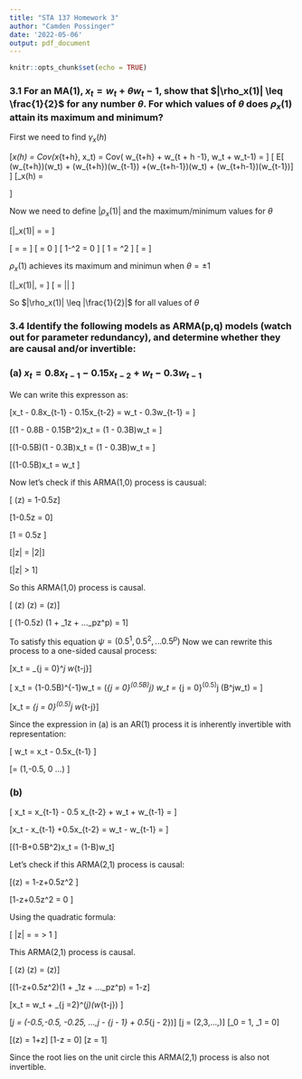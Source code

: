 ```yaml
---
title: "STA 137 Homework 3"
author: "Camden Possinger"
date: '2022-05-06'
output: pdf_document
---
```


```r
knitr::opts_chunk$set(echo = TRUE)
```

### 3.1 For an MA(1), $x_t = w_t + \theta w_t-1$, show that $|\rho_x(1)| \leq \frac{1}{2}$ for any number $\theta$. For which values of $\theta$ does $\rho_x(1)$ attain its maximum and minimum?

First we need to find $\gamma_x(h)$ 

\[\gamma_x(h) = Cov(x_{t+h}, x_t) = Cov( w_{t+h} + \theta w_{t + h -1}, w_t + \theta w_t-1) =  \]
\[ E[ (w_{t+h})(w_t) + (w_{t+h})(\theta w_{t-1})  +(\theta w_{t+h-1})(w_t) + (\theta w_{t+h-1})(\theta w_{t-1})] \]
\[\gamma_x(h) = \begin{cases} \sigma^2(1+\theta^2) & h = 0 \\ \theta \sigma^2 & |h| = 1 \\ 0 & otherwise \end{cases} \]

Now we need to define $|\rho_x(1)|$ and the maximum/minimum values for $\theta$

\[|\rho_x(1)| = \frac{\theta \sigma^2}{\sigma^2(1+\theta^2)} = \frac{\theta}{(1+\theta^2)}\]

\[ \frac{d \theta}{d (1+\theta^2)} = \frac{1+\theta^2 - \theta(2\theta)}{(1+\theta^2)^2} = \frac{1-\theta^2}{(1+\theta^2)^2} \]
 \[ \frac{1-\theta^2}{(1+\theta^2)^2} = 0  \]
 \[ 1-\theta^2 = 0  \]
 \[ 1 = \theta^2  \]
 \[ \theta = \pm 1\]
 
 $\rho_x(1)$ achieves its maximum and minimun when $\theta = \pm 1$
 
 
 \[|\rho_x(1)|, \theta = \pm 1\]
 \[ \frac{\theta}{(1+\theta^2)} = |\frac{1}{2}| \]
 
 So $|\rho_x(1)| \leq |\frac{1}{2}|$ for all values of $\theta$
 
### 3.4 Identify the following models as ARMA(p,q) models (watch out for parameter redundancy), and determine whether they are causal and/or invertible: 
 
### (a) $x_t = 0.8x_{t-1} - 0.15x_{t-2} + w_t - 0.3w_{t-1}$

We can write this expresson as: 

\[x_t - 0.8x_{t-1} - 0.15x_{t-2} = w_t - 0.3w_{t-1} =  \]

\[(1 - 0.8B - 0.15B^2)x_t = (1 - 0.3B)w_t =  \]

\[(1-0.5B)(1 - 0.3B)x_t = (1 - 0.3B)w_t =  \]

\[(1-0.5B)x_t = w_t \]

Now let's check if this ARMA(1,0) process is causual:
 
\[ \phi(z) = 1-0.5z\]

\[1-0.5z = 0\]

\[1 = 0.5z \]

\[|z| = |2|\]

\[|z| > 1\]

So this ARMA(1,0) process is causal.

\[ \phi(z) \psi(z) = \theta(z)\]

\[ (1-0.5z) (1 + \psi_1z + ...\psi_pz^p) = 1\]

To satisfy this equation $\psi = (0.5^1, 0.5^2, ... 0.5^p)$ Now we can rewrite this process to a one-sided causal process:

\[x_t = \sum_{j = 0}^\infty \psi_j w_{t-j}\]

\[ x_t = (1-0.5B)^{-1}w_t = (\sum_{j = 0}^\infty (0.5B)^j) w_t = \sum_{j = 0}^\infty (0.5)^j (B^jw_t) =  \]

\[x_t = \sum_{j = 0}^\infty (0.5)^j w_{t-j}\]

Since the expression in (a) is an AR(1) process it is inherently invertible with representation:

\[ w_t = x_t - 0.5x_{t-1} \]

\[\pi = (1,-0.5, 0 ...) \]

### (b)

\[ x_t = x_{t-1} - 0.5 x_{t-2} + w_t + w_{t-1} = \]

\[x_t - x_{t-1} +0.5x_{t-2} = w_t - w_{t-1} =  \]

\[(1-B+0.5B^2)x_t = (1-B)w_t\]

Let's check if this ARMA(2,1) process is causal:

\[\phi(z) = 1-z+0.5z^2 \]

\[1-z+0.5z^2 = 0 \]

Using the quadratic formula:

\[ |z| = \sqrt{1^2 + 1^2} = \sqrt{2} >  1   \]

This ARMA(2,1) process is causal.

\[ \phi(z) \psi(z) = \theta(z)\]

\[(1-z+0.5z^2)(1 + \psi_1z + ...\psi_pz^p) = 1-z\]

\[x_t = w_t + \sum_{j =2}^\infty (\psi_j)(w_{t-j})   \]

\[\psi_j = (-0.5,-0.5, -0.25, ...,\psi_j - \psi_{j - 1} + 0.5\psi_{j - 2})\]
\[j = (2,3,...,\infty)\]
\[\psi_0 = 1, \psi_1 = 0\]



\[\theta(z) = 1+z\]
\[1-z = 0\]
\[z = 1\]

Since the root lies on the unit circle this ARMA(2,1) process is also not invertible.







